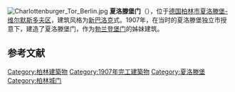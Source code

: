 {{unreferenced|time=2013-12-07T13:51:48+00:00}}
{{coord|52|30|48|N|13|19|53|E| display=title|region:DE_type:landmark}}
[[File:Charlottenburger_Tor_Berlin.jpg|thumb]]
'''夏洛滕堡门'''（{{lang-de|'''Charlottenburger Tor'''}}），位于[[德国|德国]][[柏林市|柏林市]][[夏洛滕堡-维尔默斯多夫|夏洛滕堡-维尔默斯多夫区]]，建筑风格为[[新巴洛克|新巴洛克]]式。1907年，在当时的夏洛滕堡独立市授意下，建造了夏洛滕堡门，作为[[勃兰登堡门|勃兰登堡门]]的姊妹建筑。

==参考文献==
{{reflist}}

[[Category:柏林建築物|Category:柏林建築物]]
[[Category:1907年完工建築物|Category:1907年完工建築物]]
[[Category:夏洛滕堡|Category:夏洛滕堡]]
[[Category:柏林城门|Category:柏林城门]]
